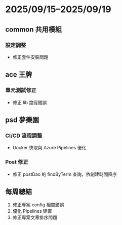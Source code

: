 
# 2025/09/15–2025/09/19

<GitBarChart data={stats} />

## common 共用模組

### 設定調整

- 修正套件安裝問題

## ace 王牌

### 單元測試修正

- 修正 lib 路徑錯誤

## psd 夢樂園

### CI/CD 流程調整

- Docker 快取與 Azure Pipelines 優化

### Post 修正

- 修正 postDao 的 findByTerm 查詢，依創建時間降序

## 每周總結

1. 修正專案 config 相關錯誤
2. 優化 Pipelines 建置
3. 修正專案文章排序問題
